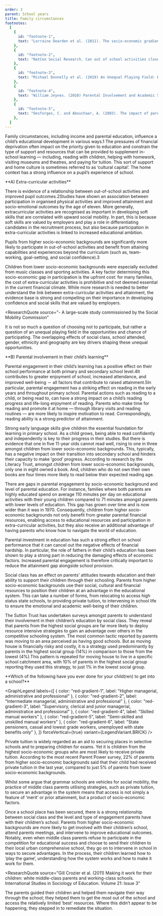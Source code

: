 ```yaml
---
order: 3
parent: School years
title: Family circumstances
footnotes:
  [
    {
      id: "footnote-1",
      text: "Lorraine Dearden et al. (2011). The socio-economic gradient in early child outcomes: evidence from the millennium cohort study. Longitudinal and life course studies. Volume 2: Issue 1.",
    },
    {
      id: "footnote-2",
      text: "NatCen Social Research. Can out of school activities close the education gap?; Donnelly (2019) An Unequal Playing Field",
    },
    {
      id: "footnote-3",
      text: "Michael Donnelly et al. (2019) An Unequal Playing Field: Extra-Curricular Activities, Soft Skills and Social Mobility. Social Mobility Commission.",
    },
    {
      id: "footnote-4",
      text: "William Jeynes. (2010) Parental Involvement and Academic Success. Taylor & Francis.",
    },
    {
      id: "footnote-5",
      text: "Desforges, C. and Abouchaar, A. (2003). The impact of parental involvement, parental support and family education on pupil achievement and adjustment: A literature review. London: Department for Education and Skills.",
    },
  ]
---
```



Family circumstances, including income and parental education, influence a
child’s educational development in various ways.<FootnoteLink 
linkId="footnote-1">1</FootnoteLink> The pressures of financial deprivation
often impact on the priority given to education and constrain the type of
support and resources that can be provided to supplement in-school learning —
including, reading with children, helping with homework, visiting museums and
theatres, and paying for tuition. This sort of support and home culture is
sometimes referred to as ‘cultural capital’. The home context has a strong
influence on a pupil’s experience of school.

<ResearchImage imageName="family-circumstances.jpg" />

<div>
**A) Extra-curricular activities**

There is evidence of a relationship between out-of-school activities and
improved pupil outcomes.<FootnoteLink
linkId="footnote-2">2</FootnoteLink>Studies have shown an association between
participation in organised physical activities and improved attainment and
socio-emotional outcomes by the age of eleven. More generally, extracurricular
activities are recognised as important in developing soft skills that are
correlated with upward social mobility. In part, this is because soft skills are
valued by employers and play a role in differentiating candidates in the
recruitment process, but also because participation in extra-curricular
activities is linked to increased educational ambition.

Pupils from higher socio-economic backgrounds are significantly more likely to
participate in out-of-school activities and benefit from attaining capabilities
and experiences beyond the curriculum (such as, team-working, goal-setting, and
social confidence).<FootnoteLink linkId="footnote-3">3</FootnoteLink>

</div>

Children from lower socio-economic backgrounds were especially excluded from
music classes and sporting activities. A key factor determining this
socio-economic gap in participation is the upfront cost: for many families, the
cost of extra-curricular activities is prohibitive and not deemed essential in
the current financial climate. While more research is needed to better
understand the link between extra-curricular activities and attainment, the
evidence base is strong and compelling on their importance in developing
confidence and social skills that are valued by employers.

<ResearchQuote
  source="- A large-scale study commissioned by the Social Mobility Commission"
>
  It is not so much a question of choosing not to participate, but rather a
  question of an unequal playing field in the opportunities and chance of
  participating. The overlapping effects of social class, school attended,
  gender, ethnicity and geography are key drivers shaping these unequal
  opportunities.
</ResearchQuote>

<div>
**B) Parental involvement in their child’s learning**

Parental engagement in their child’s learning has a positive effect on their
school performance at both primary and secondary school level.<FootnoteLink
linkId="footnote-4">4</FootnoteLink>It contributes to greater enjoyment of
school, increased attendance, and improved well-being － all factors that
contribute to raised attainment.<FootnoteLink
linkId="footnote-5">5</FootnoteLink>In particular, parental engagement has a
striking effect on reading in the early years and throughout primary school.
Parental actions such as reading to a child, or being read to, can have a strong
impact on a child’s reading progress and life-long enjoyment of reading. Parents
who make time for reading and promote it at home — through library visits and
reading routines — are more likely to inspire motivation to read.
Correspondingly, reading ability is a strong predictor of attainment.

</div>

Strong early language skills give children the essential foundation for learning
in primary school. As a child grows, being able to read confidently and
independently is key to their progress in their studies. But there is evidence
that one in five 11-year olds cannot read well, rising to one in three amongst
children from lower socio-economic backgrounds. This, typically, has a negative
impact on their transition into secondary school and hinders their capacity to
make ‘good’ progress. According to research by the Literacy Trust, amongst
children from lower socio-economic backgrounds, only one in eight owned a book.
And, children who do not own their own books are four times more likely to read
below their expected reading age.

<ResearchImage imageName="family-circumstances-2.jpg" />

<div>
  There are gaps in parental engagement by socio-economic background and level
  of parental education. For instance, families where both parents are highly
  educated spend on average 110 minutes per day on educational activities with
  their young children compared to 71 minutes amongst parents with lower levels
  of education. This gap has grown over time and is now wider than it was in
  1970. Consequently, children from higher socio-economic backgrounds not only
  benefit from greater parental financial resources, enabling access to
  educational resources and participation in extra-curricular activities, but
  they also receive an additional advantage of having parents who know how to
  navigate the world of education.

Parental investment in education has such a strong effect on school
performance that it can cancel out the negative effects of financial hardship.
In particular, the role of fathers in their child’s education has been shown
to play a strong part in reducing the damaging effects of economic factors.
Increased parental engagement is therefore critically important to reduce the
attainment gap alongside school provision.

</div>

Social class has an effect on parents’ attitudes towards education and their
ability to support their children through their schooling. Parents from higher
socio-economic backgrounds use their social, cultural and financial resources to
position their children at an advantage in the educational system. This can take
a number of forms, from relocating to access high status state schools, to
providing private tuition, to intervening in school life to ensure the emotional
and academic well-being of their children.

The Sutton Trust has undertaken surveys amongst parents to understand their
involvement in their children’s education by social class. They reveal that
parents from the highest social groups are far more likely to deploy resource
intensive strategies to gain an advantage over others in the competitive
schooling system. The most common tactic reported by parents was moving to an
area perceived as having good schools. But as moving house is financially risky
and costly, it is a strategy used predominantly by parents in the highest social
group (14%) in comparison to those from the lowest (4%).This pattern is repeated
for moving house to live in a specific school catchment area, with 10% of
parents in the highest social group reporting they used this strategy, to just
1% in the lowest social group.


<div className="full-span">
  **Which of the following have you ever done for your child(ren) to get into a school?**

  <GraphLegend
    labels={[
      { color: "red-gradient-1", label: "Higher managerial, administrative and professional" },
      { color: "red-gradient-2", label: "Intermediate managerial, administrative and professional" },
      { color: "red-gradient-3", label: "Supervisory, clerical and junior managerial, administratice and professional" },
      { color: "red-gradient-4", label: "Skilled manual workers" },
      { color: "red-gradient-5", label: "Semi-skilled and unskilled manual workers" },
      { color: "red-gradient-6", label: "State pensioners, casual and lowest grade workers, unemployed with state benefits only" },
    ]}
    forceVertical={true}
    variant={LegendVariant.BRICK}
  />

  <LabelGraphPair
    label="Moved to live in an area which I thought had good schools"
    graph={FamilyCircumstancesGraphPart1}
  />
  <LabelGraphPair
    label="Appealed against a decision allocating my child(ren) to a specific school"
    graph={FamilyCircumstancesGraphPart2}
  />

  <LabelGraphPair
    label="Moved to live in the catchment area of a specific school"
    graph={FamilyCircumstancesGraphPart3}
  />
  <LabelGraphPair
    label="Attended religious services to that my child(ren) could enter a religious school"
    graph={FamilyCircumstancesGraphPart4}
  />
  <LabelGraphPair
    label="Employed a private tutor to help my child(ren) pass the entrance test for a particular school"
    graph={FamilyCircumstancesGraphPart5}
  />
  <LabelGraphPair
    label="Bought/rented a second home and used that address in order for my child(ren) to gain access to a particular school"
    graph={FamilyCircumstancesGraphPart6}
  />

  <LabelGraphPair
    label="Used a relative’s address in order for my child(ren) to gain access to a specific school"
    graph={FamilyCircumstancesGraphPart7}
  />
</div>







Private tuition is widely regarded as an aid to securing places in selective
schools and to preparing children for exams. Yet it is children from the highest
socio-economic groups who are most likely to receive private tuition. According
to the most recent Parent Power survey, 22% of parents from higher
socio-economic backgrounds said that their child had received private tuition in
the last year, compared to just 5% of parents from lower socio-economic
backgrounds.

<ResearchImage imageName="family-circumstances-3.jpg" />

Whilst some argue that grammar schools are vehicles for social mobility, the
practice of middle class parents utilising strategies, such as private tuition,
to secure an advantage in the system means that access is not simply a feature
of ‘merit’ or prior attainment, but a product of socio-economic factors.

Once a school place has been secured, there is a strong relationship between
social class and the level and type of engagement parents have with their
children’s school. Parents from higher socio-economic backgrounds are more
likely to get involved with their children’s school, attend parents meetings,
and intervene to improve educational outcomes. Notably, even when middle class
parents refuse to participate in the competition for educational success and
choose to send their children to their local urban comprehensive school, they go
on to intervene in school in ways to secure advantages. In the process, their
children learned how to ‘play the game’, understanding how the system works and
how to make it work for them.

<ResearchQuote
  source="Gill Crozier et al. (2011) Making it work for their
  children: white middle-class parents and working-class schools. International
  Studies in Sociology of Education. Volume 21: Issue 3"
>
  The parents guided their children and helped them navigate their way through
  the school; they helped them to get the most out of the school and access the
  relatively limited ‘best’ resources. Where this didn’t appear to be happening,
  they stepped in to remediate the situation.
</ResearchQuote>
